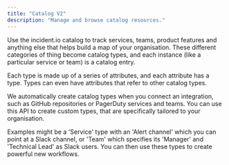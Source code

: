 ```yaml
---
title: "Catalog V2"
description: "Manage and browse catalog resources."
---
```


Use the incident.io catalog to track services, teams, product features and anything else that helps build a map of your organisation. These different categories of thing become catalog types, and each instance (like a particular service or team) is a catalog entry.

Each type is made up of a series of attributes, and each attribute has a type. Types can even have attributes that refer to other catalog types.

We automatically create catalog types when you connect an integration, such as GitHub repositories or PagerDuty services and teams. You can use this API to create custom types, that are specifically tailored to your organisation.

Examples might be a 'Service' type with an 'Alert channel' which you can point at a Slack channel, or 'Team' which specifies its 'Manager' and 'Technical Lead' as Slack users. You can then use these types to create powerful new workflows.


